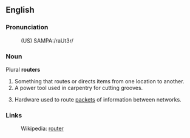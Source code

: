 ==English==

===Pronunciation===
:(US) SAMPA:/raUt3r/
===Noun===
Plural '''routers'''
# Something that routes or directs items from one location to another.
# A power tool used in carpentry for cutting grooves.
# {{internet}} Hardware used to route [[packet]]s of information between networks.

===Links===
:Wikipedia: [[w:router|router]]